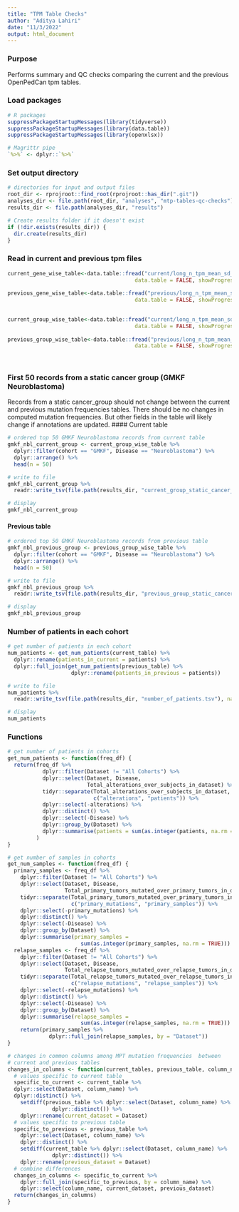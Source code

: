 ```yaml
---
title: "TPM Table Checks"
author: "Aditya Lahiri"
date: "11/3/2022"
output: html_document
---
```


### Purpose
Performs summary and QC checks comparing the current and the previous OpenPedCan 
tpm tables.


### Load packages
```r
# R packages
suppressPackageStartupMessages(library(tidyverse))
suppressPackageStartupMessages(library(data.table))
suppressPackageStartupMessages(library(openxlsx))

# Magrittr pipe
`%>%` <- dplyr::`%>%`
```


### Set output directory
```r
# directories for input and output files
root_dir <- rprojroot::find_root(rprojroot::has_dir(".git"))
analyses_dir <- file.path(root_dir, "analyses", "mtp-tables-qc-checks")
results_dir <- file.path(analyses_dir, "results")

# Create results folder if it doesn't exist
if (!dir.exists(results_dir)) {
  dir.create(results_dir)
}
```



### Read in current and previous tpm files
```r
current_gene_wise_table<-data.table::fread("current/long_n_tpm_mean_sd_quantile_gene_wise_zscore.tsv.gz", 
                                        data.table = FALSE, showProgress = FALSE) %>% purrr::discard(~all(is.na(.))) 
  
previous_gene_wise_table<-data.table::fread("previous/long_n_tpm_mean_sd_quantile_gene_wise_zscore.tsv.gz", 
                                        data.table = FALSE, showProgress = FALSE) %>% purrr::discard(~all(is.na(.)))  
  

current_group_wise_table<-data.table::fread("current/long_n_tpm_mean_sd_quantile_group_wise_zscore.tsv.gz", 
                                        data.table = FALSE, showProgress = FALSE) %>% purrr::discard(~all(is.na(.))) 
  
previous_group_wise_table<-data.table::fread("previous/long_n_tpm_mean_sd_quantile_group_wise_zscore.tsv.gz", 
                                        data.table = FALSE, showProgress = FALSE) %>% purrr::discard(~all(is.na(.)))    
  
  

```


### First 50 records from a static cancer group (GMKF Neuroblastoma) 
Records from a static cancer_group should not change between the current and previous mutation frequencies tables. There should be no changes in computed mutation frequencies. But other fields in the table will likely change if annotations are updated. 
#### Current table
```r
# ordered top 50 GMKF Neuroblastoma records from current table
gmkf_nbl_current_group <- current_group_wise_table %>% 
  dplyr::filter(cohort == "GMKF", Disease == "Neuroblastoma") %>% 
  dplyr::arrange() %>% 
  head(n = 50)

# write to file
gmkf_nbl_current_group %>% 
  readr::write_tsv(file.path(results_dir, "current_group_static_cancer_group.tsv")) 

# display      
gmkf_nbl_current_group   
```



#### Previous table
```r
# ordered top 50 GMKF Neuroblastoma records from previous table
gmkf_nbl_previous_group <- previous_group_wise_table %>% 
  dplyr::filter(cohort == "GMKF", Disease == "Neuroblastoma") %>% 
  dplyr::arrange() %>% 
  head(n = 50)

# write to file
gmkf_nbl_previous_group %>% 
  readr::write_tsv(file.path(results_dir, "previous_group_static_cancer_group.tsv"))

# display   
gmkf_nbl_previous_group  
```

### Number of patients in each cohort
```r
# get number of patients in each cohort
num_patients <- get_num_patients(current_table) %>% 
  dplyr::rename(patients_in_current = patients) %>% 
  dplyr::full_join(get_num_patients(previous_table) %>% 
                    dplyr::rename(patients_in_previous = patients))

# write to file
num_patients %>% 
  readr::write_tsv(file.path(results_dir, "number_of_patients.tsv"), na = "NA")

# display   
num_patients 
```







### Functions
```r
# get number of patients in cohorts
get_num_patients <- function(freq_df) {
  return(freq_df %>% 
           dplyr::filter(Dataset != "All Cohorts") %>%
           dplyr::select(Dataset, Disease, 
                         Total_alterations_over_subjects_in_dataset) %>%
           tidyr::separate(Total_alterations_over_subjects_in_dataset, 
                           c("alterations", "patients")) %>% 
           dplyr::select(-alterations) %>% 
           dplyr::distinct() %>% 
           dplyr::select(-Disease) %>% 
           dplyr::group_by(Dataset) %>%
           dplyr::summarise(patients = sum(as.integer(patients, na.rm = TRUE)))
         )
}

# get number of samples in cohorts
get_num_samples <- function(freq_df) {
  primary_samples <- freq_df %>% 
    dplyr::filter(Dataset != "All Cohorts") %>%
    dplyr::select(Dataset, Disease,
                  Total_primary_tumors_mutated_over_primary_tumors_in_dataset) %>%
    tidyr::separate(Total_primary_tumors_mutated_over_primary_tumors_in_dataset, 
                    c("primary_mutations", "primary_samples")) %>%
    dplyr::select(-primary_mutations) %>% 
    dplyr::distinct() %>% 
    dplyr::select(-Disease) %>%
    dplyr::group_by(Dataset) %>% 
    dplyr::summarise(primary_samples = 
                       sum(as.integer(primary_samples, na.rm = TRUE)))
  relapse_samples <- freq_df %>% 
    dplyr::filter(Dataset != "All Cohorts") %>%
    dplyr::select(Dataset, Disease,
                  Total_relapse_tumors_mutated_over_relapse_tumors_in_dataset) %>%
    tidyr::separate(Total_relapse_tumors_mutated_over_relapse_tumors_in_dataset, 
                    c("relapse_mutations", "relapse_samples")) %>%
    dplyr::select(-relapse_mutations) %>% 
    dplyr::distinct() %>% 
    dplyr::select(-Disease) %>%
    dplyr::group_by(Dataset) %>% 
    dplyr::summarise(relapse_samples = 
                       sum(as.integer(relapse_samples, na.rm = TRUE)))
    return(primary_samples %>% 
             dplyr::full_join(relapse_samples, by = "Dataset"))
}

# changes in common columns among MPT mutation frequencies  between 
# current and previous tables
changes_in_columns <- function(current_tables, previous_table, column_name) {
  # values specific to current table
  specific_to_current <- current_table %>% 
  dplyr::select(Dataset, column_name) %>% 
  dplyr::distinct() %>% 
    setdiff(previous_table %>% dplyr::select(Dataset, column_name) %>%
              dplyr::distinct()) %>% 
    dplyr::rename(current_dataset = Dataset)
  # values specific to previous table
  specific_to_previous <- previous_table %>% 
    dplyr::select(Dataset, column_name) %>% 
    dplyr::distinct() %>% 
    setdiff(current_table %>% dplyr::select(Dataset, column_name) %>%
              dplyr::distinct()) %>% 
    dplyr::rename(previous_dataset = Dataset)
  # combine differences 
  changes_in_columns <- specific_to_current %>%
    dplyr::full_join(specific_to_previous, by = column_name) %>% 
    dplyr::select(column_name, current_dataset, previous_dataset)
  return(changes_in_columns)
}
```
